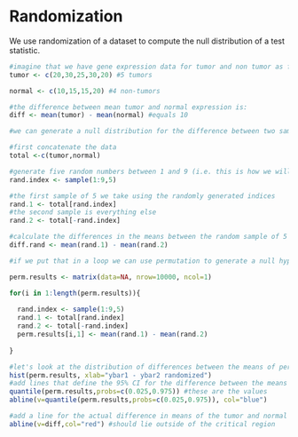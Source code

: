 # Randomization {#random}

We use randomization of a dataset to compute the null distribution of a test statistic.

```r


#imagine that we have gene expression data for tumor and non tumor as follows
tumor <- c(20,30,25,30,20) #5 tumors

normal <- c(10,15,15,20) #4 non-tumors

#the difference between mean tumor and normal expression is:
diff <- mean(tumor) - mean(normal) #equals 10

#we can generate a null distribution for the difference between two samples of size 5 and 4 randomly drawn from the data by ignoring the labels of tumor and normal

#first concatenate the data
total <-c(tumor,normal)

#generate five random numbers between 1 and 9 (i.e. this is how we will simulate taking 5 random values from the dataset)
rand.index <- sample(1:9,5)

#the first sample of 5 we take using the randomly generated indices
rand.1 <- total[rand.index]
#the second sample is everything else
rand.2 <- total[-rand.index]

#calculate the differences in the means between the random sample of 5 and 4 valuues from the entire dataset.
diff.rand <- mean(rand.1) - mean(rand.2)

#if we put that in a loop we can use permutation to generate a null hypothesis for the difference in means

perm.results <- matrix(data=NA, nrow=10000, ncol=1)

for(i in 1:length(perm.results)){
  
  rand.index <- sample(1:9,5)
  rand.1 <- total[rand.index]
  rand.2 <- total[-rand.index]
  perm.results[i,1] <- mean(rand.1) - mean(rand.2)
  
}

#let's look at the distribution of differences between the means of permuted (scambled data) 
hist(perm.results, xlab="ybar1 - ybar2 randomized")
#add lines that define the 95% CI for the difference between the means
quantile(perm.results,probs=c(0.025,0.975)) #these are the values
abline(v=quantile(perm.results,probs=c(0.025,0.975)), col="blue")

#add a line for the actual difference in means of the tumor and normal sample
abline(v=diff,col="red") #should lie outside of the critical region
```

